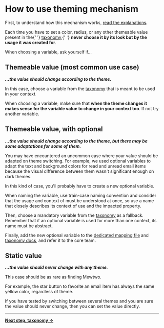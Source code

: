 
<Meta title={getTitle(__filename)} />

# How to use theming mechanism

First, to understand how this mechanism works, [read the explanations](?path=/docs/design-system-theming-explanations--page).

<Alert type="warning">
    Each time you have to set a color, radius, or any other themeable value present in the{' '}
    <a href="?path=/docs/design-system-theming-taxonomy--page">taxonomy</a>,{' '}
    <strong>never choose it by its look but by the usage it was created for</strong>.
</Alert>

When choosing a variable, ask yourself if…

## Themeable value (most common use case)

**_…the value should change according to the theme._**

In this case, choose a variable from the [taxonomy](?path=/docs/design-system-theming-taxonomy--page#mandatory-variables) that is meant to be used in your context.

When choosing a variable, make sure that **when the theme changes it makes sense for the variable value to change in your context too**. If not try another variable.

## Themeable value, with optional

**_…the value should change according to the theme, but there may be some adaptations for some of them._**

You may have encountered an uncommon case where your value should be adapted on theme switching. For example, we used optional variables to adapt the text and background colors for read and unread email items because the visual difference between them wasn't significant enough on dark themes.

In this kind of case, you'll probably have to create a new optional variable.

When naming the variable, use train-case naming convention and consider that the usage and context of must be understood at once, so use a name that closely describes its context of use and the impacted property.

Then, choose a mandatory variable from the [taxonomy](?path=/docs/design-system-theming-taxonomy--page#mandatory-variables) as a fallback. Remember that if an optional variable is used for more than one context, its name must be abstract.

Finally, add the new optional variable to the [dedicated mapping file](https://github.com/ProtonMail/WebClients/blob/main/packages/styles/scss/base/custom-properties/_optionals.scss) and [taxonomy docs](?path=/docs/design-system-theming-taxonomy--page), and refer it to the core team.

## Static value

**_…the value should never change with any theme._**

This case should be as rare as finding Mewtwo.

For example, the star button to favorite an email item has always the same yellow color, regardless of theme.

If you have tested by switching between several themes and you are sure the value should never change, then you can set the value directly.

---

**[Next step, taxonomy &rarr;](?path=/docs/design-system-theming-taxonomy--page)**
